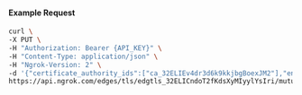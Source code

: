 #### Example Request

```bash
curl \
-X PUT \
-H "Authorization: Bearer {API_KEY}" \
-H "Content-Type: application/json" \
-H "Ngrok-Version: 2" \
-d '{"certificate_authority_ids":["ca_32ELIEv4dr3d6k9kkjbgBoexJM2"],"enabled":true}' \
https://api.ngrok.com/edges/tls/edgtls_32ELICndoT2fKdsXyMIyylYsIri/mutual_tls
```
